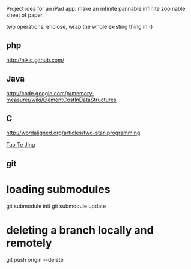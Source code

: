 Project idea for an iPad app: make an infinite pannable infinite zoomable sheet of paper.


two operations: enclose, wrap the whole existing thing in ()

== php ==
http://nikic.github.com/

== Java ==

http://code.google.com/p/memory-measurer/wiki/ElementCostInDataStructures

== C ==

http://wordaligned.org/articles/two-star-programming

[[Tao Te Jing]]

== git ==

= loading submodules =
git submodule init
git submodule update

= deleting a branch locally and remotely =
git push origin --delete <branchName>
